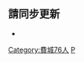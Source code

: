 <noinclude>{{noteTA|G1=NBA}}</noinclude>{{NBA current roster
|name = 费城76人现时球员名单
|team = 费城76人
|coach = [[道格·里弗斯|里弗斯]]
|assistants = <nowiki></nowiki>
* {{link-en|布萊恩·亞當斯 (籃球教練)|Brian Adams|亞當斯}}
* {{link-en|丹·伯克 (籃球)|Dan Burke (basketball)|伯克}}
* [[萨姆·卡塞尔|卡塞尔]]
* {{link-en|埃里克·休斯|Eric Hughes|休斯}}
* {{link-en|戴夫·喬格爾|Dave Joerger|喬格爾}}
* {{link-en|傑米·楊|Jamie Young (basketball)|楊}}
* [[普奥珀耶·琼斯|琼斯]]
|players =
* 0 [[泰瑞澤·馬克西|馬克西]]
* 1 [[詹姆斯·哈登|哈登]]
* 5 {{le|邁爾斯·鮑威爾|Myles Powell|鮑威爾}}
* 7 {{le|以赛亚·乔|Isaiah Joe|乔}}
* 8 [[保羅·米爾薩普|米爾薩普]]
* 9 [[德安德鲁·乔丹|乔丹]]
* 11 {{le|傑登·斯普林格|Jaden Springer|斯普林格}}
* 12 [[托比亚斯·哈里斯|哈里斯]]
* 16 {{le|查理·布朗 (籃球員)|Charlie Brown Jr. (basketball)|布朗}}
* 18 {{le|謝克·米爾頓|Shake Milton|米爾頓}}
* 20 {{le|喬吉斯·尼恩|Georges Niang|尼恩}}
* 21 [[乔尔·恩比德|恩比德]]
* 22 [[马蒂斯·塞布尔|塞布尔]]
* 23 {{le|查爾斯·貝西|Charles Bassey|貝西}}
* 30 {{le|富爾坎·柯爾克瑪茲|Furkan Korkmaz|柯爾克瑪茲}}
* 44 {{le|保羅·里德|Paul Reed (basketball)|里德}}
*  {{le|狄安東尼·梅爾頓|De'Anthony Melton|梅爾頓}}
}}<noinclude>

== 請同步更新 ==
*{{tl|费城76人球员名单}}

[[Category:費城76人]]
[[Category:NBA现时球员名单导航模板|P]]
</noinclude>
